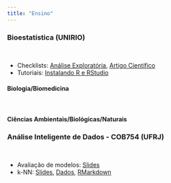```yaml
---
title: "Ensino"
---
```


<h3> Bioestatística (UNIRIO)</h3>
<br>

- Checklists: [Análise Exploratória](https://drive.google.com/file/d/1Wdi--khEKj_o5cBQ0p4wkkSLwknPJMp5/view?usp=sharing), [Artigo Científico](https://drive.google.com/file/d/1nuzRCB74EXmpIpCf4jDX4xnqaJNaG0wN/view?usp=sharing)
- Tutoriais: [Instalando R e RStudio](https://drive.google.com/file/d/1LDRC0d5Q-5GXkVrp8OzPyIXykJxfCOMF/view?usp=sharing)
<br>

<h4> Biologia/Biomedicina</h4>
<br>
<h4> Ciências Ambientais/Biológicas/Naturais</h4>

<h3>Análise Inteligente de Dados - COB754 (UFRJ)</h3>
<br>

- Avaliação de modelos: [Slides](https://drive.google.com/file/d/1De001UrKu84N77hh3TR8AEARkFeaf0u0/view?usp=sharing)
- k-NN: [Slides](https://drive.google.com/file/d/11WaKGRb-OWlxPBwKnzTMPCz1KPXMhKQX/view?usp=sharing), [Dados](https://drive.google.com/file/d/1441wpCYErHO5LXTU1VD8WLQHLYM45yFU/view?usp=sharing), [RMarkdown](https://drive.google.com/file/d/1pWzQQk7gQtgUyWw2do_8t-YtPOyt-BZL/view?usp=sharing)

